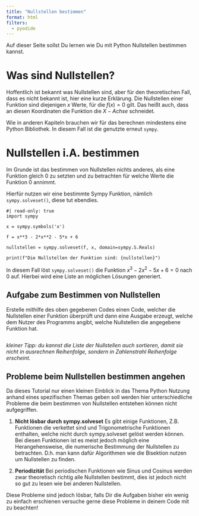 ```yaml
---
title: "Nullstellen bestimmen"
format: html
filters:
  - pyodide
---
```


Auf dieser Seite sollst Du lernen wie Du mit Python Nullstellen bestimmen kannst.

# Was sind Nullstellen?

Hoffentlich ist bekannt was Nullstellen sind, aber für den theoretischen Fall, dass es nicht bekannt ist, hier eine kurze Erklärung.
Die Nullstellen einer Funktion sind diejenigen $x$ Werte, für die $f(x) = 0$ gilt.
Das heißt auch, dass an diesen Koordinaten die Funktion die $X-Achse$ schneidet.

Wie in anderen Kapiteln brauchen wir für das berechnen mindestens eine Python Bibliothek.
In diesem Fall ist die genutzte erneut `sympy`.

# Nullstellen i.A. bestimmen

Im Grunde ist das bestimmen von Nullstellen nichts anderes, als eine Funktion gleich $0$ zu setzten und zu betrachten für welche Werte die Funktion $0$ annimmt.

Hierfür nutzen wir eine bestimmte Sympy Funktion, nämlich `sympy.solveset()`, diese tut ebendies.

```pyodide-python
#| read-only: true
import sympy

x = sympy.symbols('x')

f = x**3 - 2*x**2 - 5*x + 6

nullstellen = sympy.solveset(f, x, domain=sympy.S.Reals)

print(f"Die Nullstellen der Funktion sind: {nullstellen}")

``` 

In diesem Fall löst `sympy.solveset()` die Funktion $x^3 - 2x^2 - 5x + 6=0$ nach 0 auf. 
Hierbei wird eine Liste an möglichen Lösungen generiert.

## Aufgabe zum Bestimmen von Nullstellen

Erstelle mithilfe des oben gegebenen Codes einen Code, welcher die Nullstellen einer Funktion überprüft und dann eine Ausgabe erzeugt, welche dem Nutzer des Programms angibt, welche Nullstellen die angegebene Funktion hat.


```pyodide-python

``` 

_kleiner Tipp: du kannst die Liste der Nullstellen auch sortieren, damit sie nicht in ausrechnen Reihenfolge, sondern in Zahlenstrahl Reihenfolge erscheint._

## Probleme beim Nullstellen bestimmen angehen

Da dieses Tutorial nur einen kleinen Einblick in das Thema Python Nutzung anhand eines spezifischen Themas geben soll werden hier unterschiedliche Probleme die beim bestimmen von Nullstellen entstehen können nicht aufgegriffen.

1.  **Nicht lösbar durch sympy.solveset** Es gibt einige Funktionen, Z.B. Funktionen die verkettet sind und Trigonometrische Funktionen enthalten, welche nicht durch sympy.solveset gelöst werden können. Bei diesen Funktionen ist es meist jedoch möglich eine Herangehensweise, die numerische Bestimmung der Nullstellen zu betrachten. 
D.h. man kann dafür Algorithmen wie die Bisektion nutzen um Nullstellen zu finden.

2.  **Periodizität** Bei periodischen Funktionen wie Sinus und Cosinus werden zwar theoretisch richtig alle Nullstellen bestimmt, dies ist jedoch nicht so gut zu lesen wie bei anderen Nullstellen.

Diese Probleme sind jedoch lösbar, falls Dir die Aufgaben bisher ein wenig zu einfach erschienen versuche gerne diese Probleme in deinem Code mit zu beachten!

